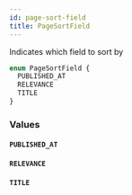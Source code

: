 ```yaml
---
id: page-sort-field
title: PageSortField
---
```



Indicates which field to sort by


```graphql
enum PageSortField {
  PUBLISHED_AT
  RELEVANCE
  TITLE
}
```


### Values

#### `PUBLISHED_AT` 




#### `RELEVANCE` 




#### `TITLE` 






